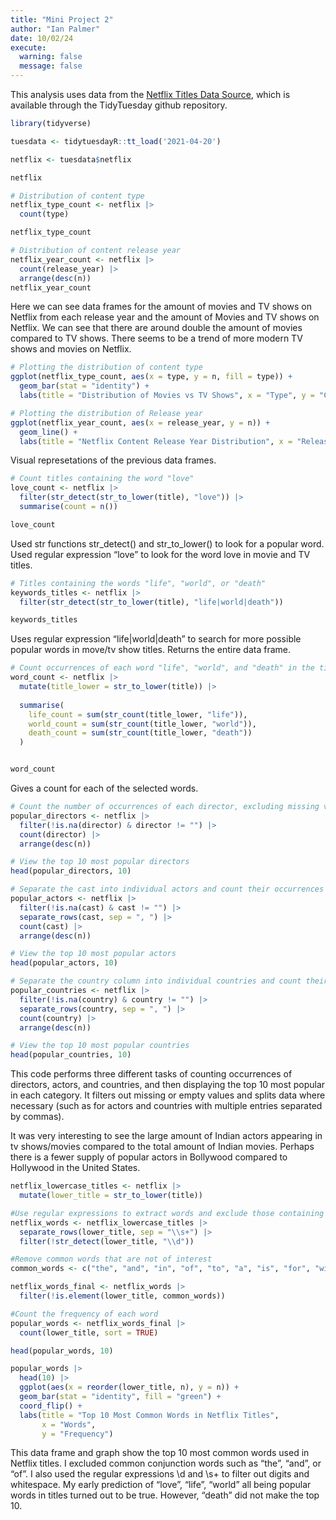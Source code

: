 ```yaml
---
title: "Mini Project 2"
author: "Ian Palmer"
date: 10/02/24
execute: 
  warning: false
  message: false
---
```


This analysis uses data from the [Netflix Titles Data Source](https://github.com/rfordatascience/tidytuesday/blob/master/data/2021/2021-04-20/readme.md), which is available through the TidyTuesday github repository.

```r

library(tidyverse)

tuesdata <- tidytuesdayR::tt_load('2021-04-20')

netflix <- tuesdata$netflix

```

```r
netflix
```

```r
# Distribution of content type
netflix_type_count <- netflix |>
  count(type)

netflix_type_count

# Distribution of content release year
netflix_year_count <- netflix |>
  count(release_year) |>
  arrange(desc(n))
netflix_year_count
```

Here we can see data frames for the amount of movies and TV shows on Netflix from each release year and the amount of Movies and TV shows on Netflix. We can see that there are around double the amount of movies compared to TV shows. There seems to be a trend of more modern TV shows and movies on Netflix.

```r
# Plotting the distribution of content type
ggplot(netflix_type_count, aes(x = type, y = n, fill = type)) +
  geom_bar(stat = "identity") +
  labs(title = "Distribution of Movies vs TV Shows", x = "Type", y = "Count")

# Plotting the distribution of Release year
ggplot(netflix_year_count, aes(x = release_year, y = n)) +
  geom_line() +
  labs(title = "Netflix Content Release Year Distribution", x = "Release Year", y = "Count")
```

Visual represetations of the previous data frames.

```r
# Count titles containing the word "love"
love_count <- netflix |>
  filter(str_detect(str_to_lower(title), "love")) |>
  summarise(count = n())

love_count
```

Used str functions str_detect() and str_to_lower() to look for a popular word. Used regular expression "love" to look for the word love in movie and TV titles.

```r
# Titles containing the words "life", "world", or "death"
keywords_titles <- netflix |>
  filter(str_detect(str_to_lower(title), "life|world|death"))

keywords_titles


```

Uses regular expression "life\|world\|death" to search for more possible popular words in move/tv show titles. Returns the entire data frame.

```r
# Count occurrences of each word "life", "world", and "death" in the titles
word_count <- netflix |>
  mutate(title_lower = str_to_lower(title)) |>
  
  summarise(
    life_count = sum(str_count(title_lower, "life")),
    world_count = sum(str_count(title_lower, "world")),
    death_count = sum(str_count(title_lower, "death"))
  )


word_count


```

Gives a count for each of the selected words.

```r


# Count the number of occurrences of each director, excluding missing values
popular_directors <- netflix |>
  filter(!is.na(director) & director != "") |>
  count(director) |>
  arrange(desc(n))

# View the top 10 most popular directors
head(popular_directors, 10)

# Separate the cast into individual actors and count their occurrences
popular_actors <- netflix |>
  filter(!is.na(cast) & cast != "") |>
  separate_rows(cast, sep = ", ") |>
  count(cast) |>
  arrange(desc(n))

# View the top 10 most popular actors
head(popular_actors, 10)

# Separate the country column into individual countries and count their occurrences
popular_countries <- netflix |>
  filter(!is.na(country) & country != "") |>
  separate_rows(country, sep = ", ") |>
  count(country) |>
  arrange(desc(n))

# View the top 10 most popular countries
head(popular_countries, 10)
```

This code performs three different tasks of counting occurrences of directors, actors, and countries, and then displaying the top 10 most popular in each category. It filters out missing or empty values and splits data where necessary (such as for actors and countries with multiple entries separated by commas).

It was very interesting to see the large amount of Indian actors appearing in tv shows/movies compared to the total amount of Indian movies. Perhaps there is a fewer supply of popular actors in Bollywood compared to Hollywood in the United States.

```r


netflix_lowercase_titles <- netflix |>
  mutate(lower_title = str_to_lower(title))

#Use regular expressions to extract words and exclude those containing digits
netflix_words <- netflix_lowercase_titles |>
  separate_rows(lower_title, sep = "\\s+") |>
  filter(!str_detect(lower_title, "\\d"))

#Remove common words that are not of interest
common_words <- c("the", "and", "in", "of", "to", "a", "is", "for", "with", "on", "at", "by", "an", "from", "i", "&")

netflix_words_final <- netflix_words |>
  filter(!is.element(lower_title, common_words))

#Count the frequency of each word
popular_words <- netflix_words_final |>
  count(lower_title, sort = TRUE)

head(popular_words, 10)

```

```r
popular_words |>
  head(10) |>
  ggplot(aes(x = reorder(lower_title, n), y = n)) +
  geom_bar(stat = "identity", fill = "green") +
  coord_flip() +
  labs(title = "Top 10 Most Common Words in Netflix Titles",
       x = "Words",
       y = "Frequency")
```

This data frame and graph show the top 10 most common words used in Netflix titles. I excluded common conjunction words such as "the", "and", or "of". I also used the regular expressions \\d and \\s+ to filter out digits and whitespace. My early prediction of "love", "life", "world" all being popular words in titles turned out to be true. However, "death" did not make the top 10.

